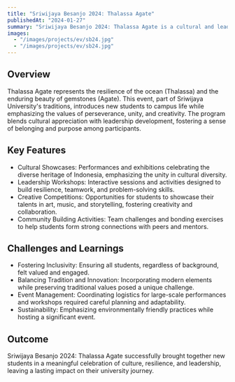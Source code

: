 ```yaml
---
title: "Sriwijaya Besanjo 2024: Thalassa Agate"
publishedAt: "2024-01-27"
summary: "Sriwijaya Besanjo 2024: Thalassa Agate is a cultural and leadership-themed event designed to immerse new students in the values of unity, resilience, and creativity through a series of inspiring and interactive activities."
images:
  - "/images/projects/ev/sb24.jpg"
  - "/images/projects/ev/sb24.jpg"
---
```


## Overview

Thalassa Agate represents the resilience of the ocean (Thalassa) and the enduring beauty of gemstones (Agate). This event, part of Sriwijaya University's traditions, introduces new students to campus life while emphasizing the values of perseverance, unity, and creativity. The program blends cultural appreciation with leadership development, fostering a sense of belonging and purpose among participants.

## Key Features

- Cultural Showcases:
Performances and exhibitions celebrating the diverse heritage of Indonesia, emphasizing the unity in cultural diversity.
- Leadership Workshops:
Interactive sessions and activities designed to build resilience, teamwork, and problem-solving skills.
- Creative Competitions:
Opportunities for students to showcase their talents in art, music, and storytelling, fostering creativity and collaboration.
- Community Building Activities:
Team challenges and bonding exercises to help students form strong connections with peers and mentors.

## Challenges and Learnings

- Fostering Inclusivity:
Ensuring all students, regardless of background, felt valued and engaged.
- Balancing Tradition and Innovation:
Incorporating modern elements while preserving traditional values posed a unique challenge.
- Event Management:
Coordinating logistics for large-scale performances and workshops required careful planning and adaptability.
- Sustainability:
Emphasizing environmentally friendly practices while hosting a significant event.

## Outcome

Sriwijaya Besanjo 2024: Thalassa Agate successfully brought together new students in a meaningful celebration of culture, resilience, and leadership, leaving a lasting impact on their university journey.